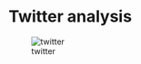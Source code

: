 # Twitter analysis
![twitter](https://cloud.githubusercontent.com/assets/7158671/25170690/2125c218-24f4-11e7-87d4-ac45603baf70.jpg)
